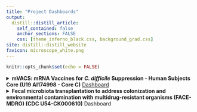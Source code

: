 ```yaml
---
title: "Project Dashboards"
output:
  distill::distill_article:
    self_contained: false
    anchor_sections: FALSE
    css: [theme_inferno_black.css, background_grad.css]
site: distill::distill_website
favicon: microscope_white.png
---
```


```r

knitr::opts_chunk$set(echo = FALSE)

```
  
  
<details>
<summary> **mVACS: mRNA Vaccines for _C. difficile_ Suppression - Human Subjects Core (U19 AI174998 - Core C)** <a href="biorepo_reports/biorepository_report_mVACS.html" target="_blank">Dashboard</a> </summary>    
  
<iframe src="biorepo_reports/biorepository_report_mVACS.html" width=600 height=500 style="border: 0; box-shadow: 5px 5px 56px 0px rgba(0,0,0,0.25);"></iframe>  

</details>  


<details>
<summary> **Fecal microbiota transplantation to address colonization and environmental contamination with multidrug-resistant organisms (FACE-MDRO) (CDC U54-CK000610)** Dashboard </summary>    
  
</details>  




 <br>

 <br>

 <br>
 

